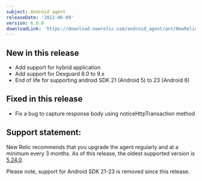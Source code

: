 ```yaml
---
subject: Android agent
releaseDate: '2022-06-09'
version: 6.6.0
downloadLink: 'https://download.newrelic.com/android_agent/ant/NewRelic_Android_Agent_6.6.0.zip'
---
```


## New in this release

* Add support for hybrid application
* Add support for Dexguard 8.0 to 9.x
* End of life for supporting android SDK 21 (Android 5) to 23 (Android 6)

## Fixed in this release

* Fix a bug to capture response body using noticeHttpTransaction method

## Support statement:

New Relic recommends that you upgrade the agent regularly and at a minimum every 3 months. As of this release, the oldest supported version is [5.24.0](https://docs.newrelic.com/docs/release-notes/mobile-release-notes/android-release-notes/android-5240).

<Callout variant="important">
  Please note, support for Android SDK 21-23 is removed since this release.
</Callout>
